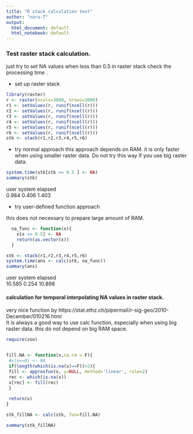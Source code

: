 ```yaml
---
title: "R stack calculation test"
author: "naru-T"
output:
  html_document: default
  html_notebook: default
---
```


### Test raster stack calculation. 
just try to set NA values when less than 0.5 in raster stack
check the processing time .

* set up raster stack
```r
library(raster)
r <- raster(ncols=3000, nrows=3000)
r1 <- setValues(r, runif(ncell(r)))
r2 <- setValues(r, runif(ncell(r)))
r3 <- setValues(r, runif(ncell(r)))
r4 <- setValues(r, runif(ncell(r)))
r5 <- setValues(r, runif(ncell(r)))
r6 <- setValues(r, runif(ncell(r)))
stk <- stack(r1,r2,r3,r4,r5,r6)

```

* try normal approach
this approach depends on RAM. 
it is only faster when using smaller raster data. 
Do not try this way if you use big raster data.
```r
system.time(stk[stk <= 0.5 ] <- NA)
summary(stk)
```

   user  system elapsed   
  0.984   0.406   1.403 
  
  
  

* try user-defined function approach


this does not necessary to prepare large amount of RAM.
```r
  na_func <- function(x){
    x[x <= 0.5] <- NA
    return(as.vector(x))
  }

stk <- stack(r1,r2,r3,r4,r5,r6)
system.time(ans <- calc(stk, na_func))
summary(ans)
```
 user  system elapsed     
 10.585   0.254  10.898 
 
 
 
#### calculation for temporal interpolating NA values in raster stack. 


very nice function by https://stat.ethz.ch/pipermail/r-sig-geo/2010-December/010216.html    
It is always a good way to use calc function, especially when using big raster data.
this do not depend on big RAM space.

```r
require(zoo)


fill.NA <- function(x,na.rm = F){
 #x[x==0] <- NA
 if(length(which(is.na(x)==F))>2){
 fill <- approxfun(x, y=NULL, method='linear', rule=2)
 rec <- which(is.na(x))
 x[rec] <- fill(rec)
 }
 
 return(x)
}

stk_fillNA <- calc(stk, fun=fill.NA)

summary(stk_fillNA)

```

